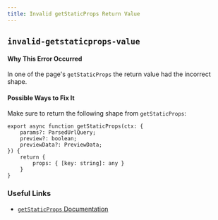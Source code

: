 ```yaml
---
title: Invalid getStaticProps Return Value
---
```


## `invalid-getstaticprops-value`

#### Why This Error Occurred

In one of the page's `getStaticProps` the return value had the incorrect shape.

#### Possible Ways to Fix It

Make sure to return the following shape from `getStaticProps`:

```tsx filename="pages/example.tsx"
export async function getStaticProps(ctx: {
    params?: ParsedUrlQuery;
    preview?: boolean;
    previewData?: PreviewData;
}) {
    return {
        props: { [key: string]: any }
    }
}
```

### Useful Links

- [`getStaticProps` Documentation](/docs/api-reference/data-fetching/get-static-props)
